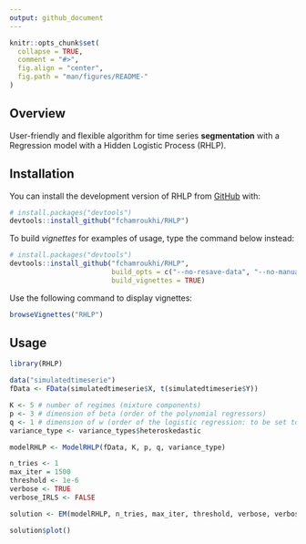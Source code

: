 ```yaml
---
output: github_document
---
```


<!-- README.md is generated from README.Rmd. Please edit that file -->

```r
knitr::opts_chunk$set(
  collapse = TRUE,
  comment = "#>",
  fig.align = "center",
  fig.path = "man/figures/README-"
)
```
## Overview

<!-- badges: start -->
<!-- badges: end -->

User-friendly and flexible algorithm for time series **segmentation** with a Regression model with a Hidden Logistic Process (RHLP).

## Installation

You can install the development version of RHLP from [GitHub](https://github.com/) with:

```r
# install.packages("devtools")
devtools::install_github("fchamroukhi/RHLP")
```

To build *vignettes* for examples of usage, type the command below instead:

```r
# install.packages("devtools")
devtools::install_github("fchamroukhi/RHLP", 
                         build_opts = c("--no-resave-data", "--no-manual"), 
                         build_vignettes = TRUE)
```

Use the following command to display vignettes:

```r
browseVignettes("RHLP")
```

## Usage

```r
library(RHLP)

data("simulatedtimeserie")
fData <- FData(simulatedtimeserie$X, t(simulatedtimeserie$Y))

K <- 5 # number of regimes (mixture components)
p <- 3 # dimension of beta (order of the polynomial regressors)
q <- 1 # dimension of w (order of the logistic regression: to be set to 1 for segmentation)
variance_type <- variance_types$heteroskedastic

modelRHLP <- ModelRHLP(fData, K, p, q, variance_type)

n_tries <- 1
max_iter = 1500
threshold <- 1e-6
verbose <- TRUE
verbose_IRLS <- FALSE

solution <- EM(modelRHLP, n_tries, max_iter, threshold, verbose, verbose_IRLS)

solution$plot()
```
